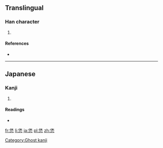 ==Translingual==

===Han character===
{{Han char|rn=61|rad=心|as=06|sn=10|four=|canj=人木心 (ODP), X人木心 (XODP)|ids=⿱[[休]][[心]]|ids=⿱[[休]][[心]]}}

# {{defn|Han|sort=心06}}

====References====
* {{Han ref|kx=0386.161|hdz=42291.021|uh=6077|ud=24695}}

----

==Japanese==

===Kanji===
{{ja-kanji|grade=|rs=心06}}

# {{defn|lang=ja|sort=心06}}

====Readings====
* {{ja-readings|on=[[きゅう]] (kyū)|kun=}}

[[Category:Ghost kanji]]

[[fr:恷]]
[[li:恷]]
[[ja:恷]]
[[pl:恷]]
[[zh:恷]]